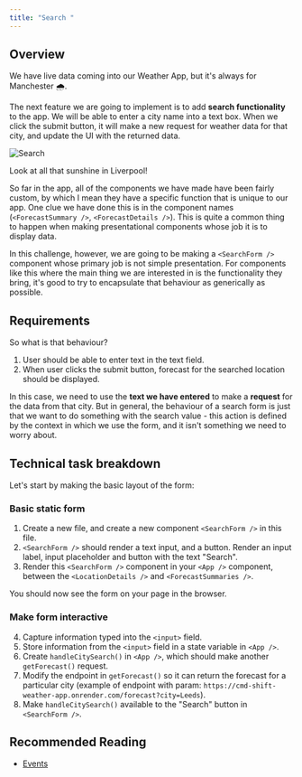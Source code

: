 ```yaml
---
title: "Search "
---
```


## Overview

We have live data coming into our Weather App, but it's always for Manchester 🌧.

The next feature we are going to implement is to add **search functionality** to the app. We will be able to enter a city name into a text box. When we click the submit button, it will make a new request for weather data for that city, and update the UI with the returned data.

![Search](https://s3.eu-west-2.amazonaws.com/mcrcodes/weather/search.png)

Look at all that sunshine in Liverpool!

So far in the app, all of the components we have made have been fairly custom, by which I mean they have a specific function that is unique to our app. One clue we have done this is in the component names (`<ForecastSummary />`, `<ForecastDetails />`). This is quite a common thing to happen when making presentational components whose job it is to display data.

In this challenge, however, we are going to be making a `<SearchForm />` component whose primary job is not simple presentation. For components like this where the main thing we are interested in is the functionality they bring, it's good to try to encapsulate that behaviour as generically as possible.

## Requirements

So what is that behaviour?

1. User should be able to enter text in the text field.
2. When user clicks the submit button, forecast for the searched location should be displayed.

In this case, we need to use the **text we have entered** to make a **request** for the data from that city. But in general, the behaviour of a search form is just that we want to do something with the search value - this action is defined by the context in which we use the form, and it isn't something we need to worry about.

## Technical task breakdown

Let's start by making the basic layout of the form:

### Basic static form

1. Create a new file, and create a new component `<SearchForm />` in this file.
2. `<SearchForm />` should render a text input, and a button. Render an input label, input placeholder and button with the text "Search".
3. Render this `<SearchForm />` component in your `<App />` component, between the `<LocationDetails />` and `<ForecastSummaries />`.

You should now see the form on your page in the browser.

### Make form interactive

4. Capture information typed into the `<input>` field.
5. Store information from the `<input>` field in a state variable in `<App />`.
6. Create `handleCitySearch()` in `<App />`, which should make another `getForecast()` request.
7. Modify the endpoint in `getForecast()` so it can return the forecast for a particular city (example of endpoint with param: `https://cmd-shift-weather-app.onrender.com/forecast?city=Leeds`).
8. Make `handleCitySearch()` available to the "Search" button in `<SearchForm />`.

## Recommended Reading

* [Events](https://developer.mozilla.org/en-US/docs/Web/API/Event)